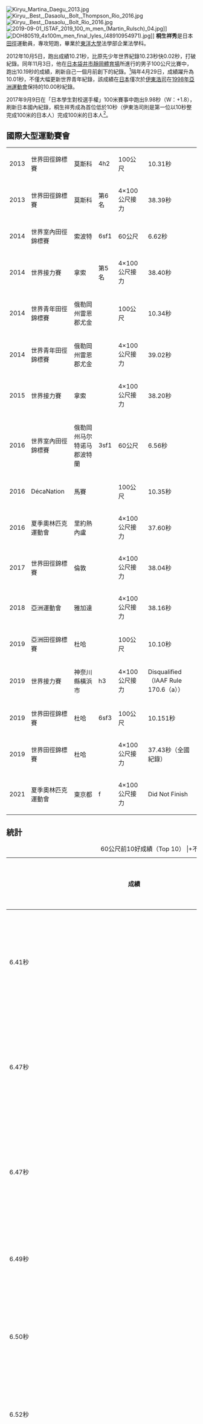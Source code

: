 {{NoteTA|1=zh-cn:0米;zh-hk:0米;zh-tw:0公尺}}
{{Infobox sportsperson
|name=桐生祥秀
| image                     =Yoshihide Kiryū Rio 2016.jpg
| real_name                 =桐生祥秀
| romanizedname             =Kiryu Yoshihide
| birth_name                =桐生祥秀
| nationality               ={{JPN}}
| national_team             ={{JPN}}
| ethnicity                 =
| hometown                  =
| citizenship               =
| birth_date                ={{Birth date and age|year=1995|month=12|day=15}}
| birth_place={{JPN}}[[滋賀縣|滋賀縣]][[彥根市|彥根市]]
| death_date=
| death_place=
| resting_place=
| residence=
| education=東洋大学
| alma_mater=洛南高等学校<br/>東洋大学
| occupation=
| years_active=2009年－
| height={{height|m=1.75}}
| weight={{weight|kg=68}}
| spouse={{marriage||2020年1月1日}}
| country={{JPN}}
| sport=田徑
| event=短跑
| collegeteam=東洋大學
| team=日本生命保險相互會社
| turnedpro=2017年
| coach=土江寛裕<br/>小島茂之
| retired=
| coaching=
| worlds=
{{collapsible list
|'''2013年世界田徑錦標賽'''：4×100公尺接力第六名
|'''2014年世界接力賽'''：4×100公尺接力第五名
|'''2014年世界青年田徑錦標賽'''：100公尺第三名
|'''2014年世界青年田徑錦標賽'''：4×100公尺接力第二名
|'''2015年世界接力賽'''：4×100公尺接力第三名
|'''2017年世界田徑錦標賽'''：4×100公尺接力第三名
|'''2019年世界田徑錦標賽'''：4×100公尺接力第三名
}}
| regionals=
{{collapsible list
|'''2016年DécaNation'''：100公尺第二名
|'''2018年亞洲運動會'''：4×100公尺接力第一名
|'''2019年亞洲田徑錦標賽'''：100公尺第一名
|'''2020年世界田徑洲際巡迴賽東京站男子組'''：100公尺第一名
}}
| nationals=
{{collapsible list
|'''2012年全國高等學校陸上競技對校選手權大會男子組'''：100公尺第四名
|'''2012年國民體育大會陸上競技少年男子組'''：100公尺第一名
|'''2013年日本陸上競技選手權大會男子組'''：100公尺第二名
|'''2014年日本陸上競技選手權大會男子組'''：100公尺第一名
|'''2015年日本學生陸上競技對校選手權大會男子組'''：100公尺第一名
|'''2015年日本學生陸上競技對校選手權大會男子組'''：4×100公尺接力第六名
|'''2016年日本學生陸上競技個人選手權大會男子組'''：100公尺第一名
|'''2016年日本陸上競技選手權大會男子組'''：100公尺第三名
|'''2016年日本學生陸上競技對校選手權大會男子組'''：100公尺第一名
|'''2016年日本學生陸上競技對校選手權大會男子組'''：200公尺第一名
|'''2017年日本陸上競技選手權大會男子組'''：100公尺第四名
|'''2017年日本學生陸上競技對校選手權大會男子組'''：100公尺第一名
|'''2017年日本學生陸上競技對校選手權大會男子組'''：4×100公尺接力第二名
|'''2018年日本陸上競技選手權大會男子組'''：100公尺第三名
|'''2018年日本陸上競技選手權大會男子組'''：200公尺第四名
|'''2018年全日本實業團對抗陸上競技選手權大會男子組'''：100公尺第二名
|'''2019年日本陸上競技選手權大會男子組'''：100公尺第二名
|'''2019年日本陸上競技選手權大會男子組'''：200公尺第三名
|'''2020年日本陸上競技選手權大會男子組'''：100公尺第一名
|'''2021年日本陸上競技選手權大會男子組'''：100公尺第五名
|'''2022年日本陸上競技選手權大會男子組'''：100公尺第六名
}}
| olympics=
{{collapsible list
|'''2016年夏季奧林匹克運動會'''：田徑4×100公尺接力第二名
}}
| highestranking=
{{整齊列表|class=wikitable
|'''50公尺-55公尺-60公尺-100公尺'''|第10名（2019年7月23日）
|'''200公尺'''|第101名（2019年4月2日）
}}
| pb=
{{collapsible list
|'''30公尺'''：3.81秒（2013年）
|'''40公尺'''：4.69秒（2013年 '''全國紀錄'''）
|'''50公尺'''：5.55秒（Wind：+0.9）（2013年 '''全國紀錄'''）
|'''60公尺'''：6.41秒（Wind：+0.9）（2013年 '''全國紀錄'''）
|'''70公尺'''：7.27秒（Wind：+0.9）（2013年 '''全國紀錄'''）
|'''80公尺'''：8.15秒（Wind：+0.9）（2013年 '''全國紀錄'''）
|'''90公尺'''：9.06秒（Wind：+0.9）（2013年 '''全國紀錄'''）
|'''100公尺'''：9.87秒（Wind：+3.3，超風速）（2015年）
|'''100公尺'''：9.98秒（Wind：+1.8）（2017年 '''日本學生陸上競技對校選手權大會男子組紀錄'''）
|'''150公尺'''：15.35秒（Wind：0.0）（2017年）
|'''200公尺'''：20.39秒（Wind：+1.5）（2019年）
|'''300公尺'''：32.59秒（2017年）
|'''400公尺'''：47.41秒（2013年）
}}
| medaltemplates=
{{MedalCount|type=國際運動賽會
|夏季奧林匹克運動會|0|1|0
|世界田徑錦標賽|0|0|2
|亞洲田徑錦標賽|1|0|0
|世界接力賽|0|0|1
|亞洲運動會|1|0|0
|世界青年田徑錦標賽|0|1|1
|DécaNation|0|1|0
}}
{{MedalCountry|{{JPN}}}}
{{MedalSport|男子田徑}}
{{MedalCompetition|德克薩斯接力賽（Invitational）}}
{{MedalSilver|2014年美國德克薩斯州特拉維斯郡奧斯丁|4×100公尺接力}}
{{MedalGold|2015年美國德克薩斯州特拉維斯郡奧斯丁|100公尺（Section 2）}}
{{MedalGold|2015年美國德克薩斯州特拉維斯郡奧斯丁|4×100公尺接力（Section 1）}}
{{MedalGold|2016年美國德克薩斯州特拉維斯郡奧斯丁|100公尺（Section 2）}}
{{MedalCompetition|世界青年田徑錦標賽}}
{{MedalBronze|2014年美國俄勒岡州雷恩郡尤金|100公尺}}
{{MedalSilver|2014年美國俄勒岡州雷恩郡尤金|4×100公尺接力}}
{{MedalCompetition|世界接力賽}}
{{MedalBronze|2015年巴哈馬拿索|4×100公尺接力}}
{{MedalCompetition|夏季奧林匹克運動會}}
{{MedalSilver|2016年巴西里約熱內盧|4×100公尺接力}}
{{MedalCompetition|DécaNation}}
{{MedalSilver|2016年法國馬賽|100公尺}}
{{MedalCompetition|夏季田徑大獎賽（A）}}
{{MedalSilver|2017年澳大利亞坎培拉|100公尺}}
{{MedalGold|2017年澳大利亞坎培拉|200公尺}}
{{MedalCompetition|夏季田徑大獎賽（B）}}
{{MedalGold|2017年澳大利亞坎培拉|100公尺}}
{{MedalCompetition|世界田徑錦標賽}}
{{MedalBronze|2017年英國英格蘭倫敦|4×100公尺接力}}
{{MedalBronze|2019年卡達杜哈|4×100公尺接力}}
{{MedalCompetition|ゴールデングランプリ}}
{{MedalGold|2018年日本大阪府大阪市東住吉區|4×100公尺接力}}
{{MedalSilver|2019年日本大阪府大阪市東住吉區|100公尺}}
{{MedalGold|2019年日本大阪府大阪市東住吉區|4×100公尺接力}}
{{MedalCompetition|DN Galan}}
{{MedalGold|2018年瑞典斯德哥爾摩|100公尺（National）}}
{{MedalSilver|2018年瑞典斯德哥爾摩|100公尺}}
{{MedalCompetition|Galà dei Castelli}}
{{MedalBronze|2018年瑞士柏林索納|100公尺A}}
{{MedalCompetition|London Grand Prix}}
{{MedalSilver|2018年英國英格蘭倫敦|4×100公尺接力}}
{{MedalSilver|2019年英國英格蘭倫敦|4×100公尺接力}}
{{MedalCompetition|亞洲運動會}}
{{MedalGold|2018年印尼雅加達|4×100公尺接力}}
{{MedalCompetition|昆士蘭田徑經典賽（A Race）}}
{{MedalGold|2019年澳大利亞昆士蘭州內森|100公尺}}
{{MedalGold|2019年澳大利亞昆士蘭州內森|200公尺}}
{{MedalCompetition|亞洲田徑錦標賽}}
{{MedalGold|2019年卡達杜哈|100公尺}}
{{MedalCompetition|Brisbane Track Classic}}
{{MedalGold|2022年澳大利亞昆士蘭州布里斯本|100公尺（Pre-Prog Open）}}
|show-medals=
|updated=2022年6月10日
}}
{{japanese|japanese=桐生 祥秀|kana=きりゅう よしひで|romaji=Kiryu Yoshihide}}
[[File:Kiryu_Martina_Daegu_2013.jpg|thumb]]
[[File:Kiryu,_Best,_Dasaolu,_Bolt,_Thompson_Rio_2016.jpg|thumb]]
[[File:Kiryu,_Best,_Dasaolu,_Bolt_Rio_2016.jpg|thumb]]
[[File:2019-09-01_ISTAF_2019_100_m_men_(Martin_Rulsch)_04.jpg|thumb]]]]
[[File:DOH80519_4x100m_men_final_lyles_(48910954971).jpg|thumb]]]]
'''桐生祥秀'''{{BD|1995年|12月15日||}}是日本[[田徑|田徑]]運動員，專攻短跑，畢業於[[東洋大學|東洋大學]]法學部企業法學科。

2012年10月5日，跑出成績10.21秒，比原先少年世界紀錄10.23秒快0.02秒，打破紀錄。同年11月3日，他在[[日本|日本]][[袋井市|袋井市]][[靜岡縣小笠山綜合運動公園體育場|靜岡體育場]]所進行的男子100公尺比賽中，跑出10.19秒的成績，刷新自己一個月前創下的紀錄。<ref>[http://www.eurosport.fr/athletisme/yoshihide-kiryu-le-nouvel-usain-bolt_sto3484987/story.shtml Yoshihide Kiryu, le nouvel Usain Bolt?] {{Wayback|url=http://www.eurosport.fr/athletisme/yoshihide-kiryu-le-nouvel-usain-bolt_sto3484987/story.shtml |date=20130208235507 }} {{fr icon}}</ref>隔年4月29日，成績躍升為10.01秒，不僅大幅更新世界青年紀錄，該成績在[[日本|日本]]僅次於[[伊東浩司|伊東浩司]]在[[1998年亞洲運動會|1998年亞洲運動會]]保持的10.00秒紀錄。

2017年9月9日在「日本學生對校選手權」100米賽事中跑出9.98秒（W：+1.8），刷新日本國內紀錄，桐生祥秀成為首位低於10秒（伊東浩司則是第一位以10秒整完成100米的日本人）完成100米的日本人<ref>{{Cite web |url=http://www.881903.com/Page/ZH-TW/newsdetail.aspx?ItemId=963414&csid=261_369 |title=存档副本 |accessdate=2017-09-09 |archive-date=2017-09-09 |archive-url=https://web.archive.org/web/20170909233702/http://www.881903.com/Page/ZH-TW/newsdetail.aspx?ItemId=963414&csid=261_369 |dead-url=yes }}</REF>。

== 國際大型運動賽會 ==
{|{{AchievementTable|Event=yes|Result=yes|nation=JPN}}
|-
|align=left|2013
|align=left|世界田徑錦標賽
|align=left|{{RUS}}莫斯科
|align=left|4h2
|align=left|100公尺
|align=left|10.31秒
|-
|align=left|2013
|align=left|世界田徑錦標賽
|align=left|{{RUS}}莫斯科
|align=left|第6名
|align=left|4×100公尺接力
|align=left|38.39秒
|-
|align=left|2014
|align=left|世界室內田徑錦標賽
|align=left|{{POL}}索波特
|align=left|6sf1
|align=left|60公尺
|align=left|6.62秒
|-
|align=left|2014
|align=left|世界接力賽
|align=left|{{BAH}}拿索
|align=left|第5名
|align=left|4×100公尺接力
|align=left|38.40秒
|-
|align=left|2014
|align=left|世界青年田徑錦標賽
|align=left|{{USA}}俄勒岡州雷恩郡尤金
|align=left|{{Bronze medal}}
|align=left|100公尺
|align=left|10.34秒
|-
|align=left|2014
|align=left|世界青年田徑錦標賽
|align=left|{{USA}}俄勒岡州雷恩郡尤金
|align=left|{{Silver medal}}
|align=left|4×100公尺接力
|align=left|39.02秒
|-
|align=left|2015
|align=left|世界接力賽
|align=left|{{BAH}}拿索
|align=left|{{Bronze medal}}
|align=left|4×100公尺接力
|align=left|38.20秒
|-
|align=left|2016
|align=left|世界室內田徑錦標賽
|align=left|{{USA}}俄勒岡州马尔特诺马郡波特蘭
|align=left|3sf1
|align=left|60公尺
|align=left|6.56秒
|-
|align=left|2016
|align=left|DécaNation
|align=left|{{FRA}}馬賽
|align=left|{{Silver medal}}
|align=left|100公尺
|align=left|10.35秒
|-
|align=left|2016
|align=left|夏季奧林匹克運動會
|align=left|{{BRA}}里約熱內盧
|align=left|{{Silver medal}}
|align=left|4×100公尺接力
|align=left|37.60秒
|-
|align=left|2017
|align=left|世界田徑錦標賽
|align=left|{{UK}}{{ENG}}倫敦
|align=left|{{Bronze medal}}
|align=left|4×100公尺接力
|align=left|38.04秒
|-
|align=left|2018
|align=left|亞洲運動會
|align=left|{{INA}}雅加達
|align=left|{{Gold medal}}
|align=left|4×100公尺接力
|align=left|38.16秒
|-
|align=left|2019
|align=left|亞洲田徑錦標賽
|align=left|{{QAT}}杜哈
|align=left|{{Gold medal}}
|align=left|100公尺
|align=left|10.10秒
|-
|align=left|2019
|align=left|世界接力賽
|align=left|{{JPN}}神奈川縣橫浜市
|align=left|h3
|align=left|4×100公尺接力
|align=left|Disqualified（IAAF Rule 170.6（a））
|-
|align=left|2019
|align=left|世界田徑錦標賽
|align=left|{{QAT}}杜哈
|align=left|6sf3
|align=left|100公尺
|align=left|10.151秒
|-
|align=left|2019
|align=left|世界田徑錦標賽
|align=left|{{QAT}}杜哈
|align=left|{{Bronze medal}}
|align=left|4×100公尺接力
|align=left|37.43秒（全國紀錄）
|-
|align=left|2021
|align=left|夏季奧林匹克運動會
|align=left|{{JPN}}東京都
|align=left|f
|align=left|4×100公尺接力
|align=left|Did Not Finish
|}

== 統計 ==
{| class="wikitable"
|+60公尺前10好成績（Top 10）
|+不列入海拔超過1000公尺、超風速成績
|-
! 成績 !! !! 風速（m/s） !! 反應時間 !! 時間 !! 地點 !! 地面條件（溼度，溫度，天氣狀況）
|-
| 6.41秒 || 室外 || +0.9 ||  || 2013年4月29日 || {{JPN}}廣島縣廣島市安佐南區 || 63%，19.0℃，曇り
|-
| 6.47秒 || 室外 || -0.3 ||  || 2017年4月29日 || {{JPN}}廣島縣廣島市安佐南區 || 32.0%，21.0℃，晴
|-
| 6.47秒 || 室外 || +1.7 || 0.138秒 || 2019年5月19日 || {{JPN}}大阪府大阪市東住吉區 || 41%，25.5℃，Cloudy
|-
| 6.49秒 || 室外 || -0.5 ||  || 2016年6月5日 || {{JPN}}鳥取縣鳥取市
|-
| 6.50秒 || 室外 || +1.8 || 0.139秒 || 2017年9月9日 || {{JPN}}福井縣福井市福町 || 76%，26.0℃，晴
|-
| 6.52秒 || 室外 || -0.6 ||  || 2016年6月5日 || {{JPN}}鳥取縣鳥取市
|-
| 6.56秒 || 室外 || +2.0 ||  || 2014年4月29日 || {{JPN}}廣島縣廣島市安佐南區
|-
| 6.56秒 || 室外 || -0.5 ||  || 2014年6月8日 || {{JPN}}福島縣福島市
|-
| 6.56秒 || 室內 ||  || 0.139秒 || 2016年3月18日 || {{USA}}俄勒岡州马尔特诺马郡波特蘭
|-
| 6.57秒 || 室外 || +1.4 ||  || 2014年6月7日 || {{JPN}}福島縣福島市
|-
| 平均約{{#expr: 10/(1/6.41+1/6.47+1/6.47+1/6.49+1/6.50+1/6.52+1/6.56+1/6.56+1/6.56+1/6.57)}}秒
|}
{| class="wikitable"
|+100公尺前10好成績（Top 10）
|+不列入海拔超過1000公尺、超風速成績
|-
! 成績 !! 風速（m/s） !! 反應時間 !! 時間 !! 地點 !! 地面條件（溼度，溫度，天氣狀況）
|-
| 9.98秒 || +1.8 || 0.139秒 || 2017年9月9日 || {{JPN}}福井縣福井市福町 || 76%，26.0℃，晴
|-
| 10.01秒 || +0.9 ||  || 2013年4月29日 || {{JPN}}廣島縣廣島市安佐南區 || 63%，19.0℃，曇り
|-
| 10.01秒 || +1.8 || 0.132秒 || 2016年6月11日 || {{JPN}}神奈川縣平塚市 || 65%，25.0℃，曇り
|-
| 10.01秒 || +1.7 || 0.138秒 || 2019年5月19日 || {{JPN}}大阪府大阪市東住吉區 || 41%，25.5℃，Cloudy
|-
| 10.04秒 || +1.4 ||  || 2017年3月11日 || {{AUS}}坎培拉
|-
| 10.04秒 || -0.3 ||  || 2017年4月29日 || {{JPN}}廣島縣廣島市安佐南區 || 32.0%，21.0℃，晴
|-
| 10.04秒 || +1.3 || 0.144秒 || 2019年6月2日 || {{JPN}}鳥取縣鳥取市
|-
| 10.04秒 || +1.0 || 0.125秒 || 2019年8月25日 || {{ESP}}馬德里
|-
| 10.05秒 || +1.6 ||  || 2014年5月17日 || {{JPN}}埼玉縣熊谷市
|-
| 10.05秒 || +0.6 ||  || 2017年7月23日 || {{JPN}}東京都
|-
| 平均約{{#expr: 10/(1/9.98+1/10.01+1/10.01+1/10.01+1/10.04+1/10.04+1/10.04+1/10.04+1/10.05+1/10.05)}}秒
|}

== 參考資料 ==
{{Reflist}}

== 外部連結 ==
*{{IOC profile|id=yoshihide-kiryu}}
*{{IAAF name|268525}}
*{{Twitter|kiryuyoshihide}}
*{{Instagram|kiryu1215}}

{{s-start}}
{{s-ach|rec}}
{{S-bef|before={{Flag icon|NGR}} Tamunosiki Atorudibo }}
{{S-ttl|title=男子[[100米賽跑|100米賽跑]]世界青少年紀錄保持者|years=2012年10月5日 – 2017年3月31日 }}
{{S-aft|after={{Flag icon|USA}} Anthony Schwartz }}
{{end}}
{{DEFAULTSORT:Kiryū Yoshihide}}
[[Category:滋賀縣出身人物|Category:滋賀縣出身人物]]
[[Category:東洋大學校友|Category:東洋大學校友]]
[[Category:日本男子短跑運動員|Category:日本男子短跑運動員]]
[[Category:Amuse所屬藝人|Category:Amuse所屬藝人]]
[[Category:日本奥运田径运动员|Category:日本奥运田径运动员]]
[[Category:2016年夏季奧林匹克運動會田徑運動員|Category:2016年夏季奧林匹克運動會田徑運動員]]
[[Category:2016年夏季奧林匹克運動會獎牌得主|Category:2016年夏季奧林匹克運動會獎牌得主]]
[[Category:奥林匹克运动会田径银牌得主|Category:奥林匹克运动会田径银牌得主]]
[[Category:日本奧林匹克運動會銀牌得主|Category:日本奧林匹克運動會銀牌得主]]
[[Category:世界田徑錦標賽獎牌得主|Category:世界田徑錦標賽獎牌得主]]
[[Category:2018年亞洲運動會田徑運動員|Category:2018年亞洲運動會田徑運動員]]
[[Category:2018年亞洲運動會金牌得主|Category:2018年亞洲運動會金牌得主]]
[[Category:2020年夏季奧林匹克運動會田徑運動員|Category:2020年夏季奧林匹克運動會田徑運動員]]
[[Category:日本亞洲運動會金牌得主|Category:日本亞洲運動會金牌得主]]
[[Category:亞洲運動會田徑獎牌得主|Category:亞洲運動會田徑獎牌得主]]
[[Category:滋賀縣運動員|Category:滋賀縣運動員]]